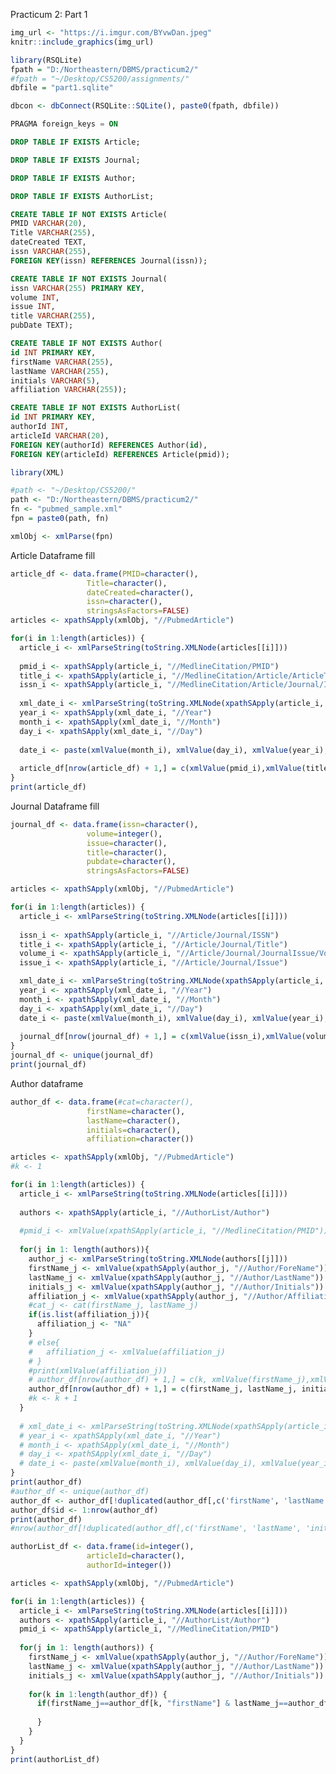 Practicum 2:
Part 1
```r
img_url <- "https://i.imgur.com/BYvwDan.jpeg"
knitr::include_graphics(img_url)
```
```r
library(RSQLite)
fpath = "D:/Northeastern/DBMS/practicum2/"
#fpath = "~/Desktop/CS5200/assignments/"
dbfile = "part1.sqlite"

dbcon <- dbConnect(RSQLite::SQLite(), paste0(fpath, dbfile))
```

```sql
PRAGMA foreign_keys = ON
```
```sql
DROP TABLE IF EXISTS Article;
```

```sql
DROP TABLE IF EXISTS Journal;
```

```sql
DROP TABLE IF EXISTS Author;
```

```sql
DROP TABLE IF EXISTS AuthorList;
```

```sql
CREATE TABLE IF NOT EXISTS Article(
PMID VARCHAR(20), 
Title VARCHAR(255),
dateCreated TEXT,
issn VARCHAR(255),
FOREIGN KEY(issn) REFERENCES Journal(issn));
```

```sql
CREATE TABLE IF NOT EXISTS Journal(
issn VARCHAR(255) PRIMARY KEY,
volume INT,
issue INT,
title VARCHAR(255),
pubDate TEXT);
```

```sql
CREATE TABLE IF NOT EXISTS Author(
id INT PRIMARY KEY,
firstName VARCHAR(255),
lastName VARCHAR(255),
initials VARCHAR(5),
affiliation VARCHAR(255));
```

```sql
CREATE TABLE IF NOT EXISTS AuthorList(
id INT PRIMARY KEY,
authorId INT,
articleId VARCHAR(20),
FOREIGN KEY(authorId) REFERENCES Author(id),
FOREIGN KEY(articleId) REFERENCES Article(pmid));
```

```r
library(XML)

#path <- "~/Desktop/CS5200/"
path <- "D:/Northeastern/DBMS/practicum2/"
fn <- "pubmed_sample.xml"
fpn = paste0(path, fn)

xmlObj <- xmlParse(fpn)
```

Article Dataframe fill
```r
article_df <- data.frame(PMID=character(),
                 Title=character(),
                 dateCreated=character(),
                 issn=character(),
                 stringsAsFactors=FALSE)
articles <- xpathSApply(xmlObj, "//PubmedArticle")

for(i in 1:length(articles)) {
  article_i <- xmlParseString(toString.XMLNode(articles[[i]]))
  
  pmid_i <- xpathSApply(article_i, "//MedlineCitation/PMID")
  title_i <- xpathSApply(article_i, "//MedlineCitation/Article/ArticleTitle")
  issn_i <- xpathSApply(article_i, "//MedlineCitation/Article/Journal/ISSN")
  
  xml_date_i <- xmlParseString(toString.XMLNode(xpathSApply(article_i, "//MedlineCitation/DateCreated")))
  year_i <- xpathSApply(xml_date_i, "//Year")
  month_i <- xpathSApply(xml_date_i, "//Month")
  day_i <- xpathSApply(xml_date_i, "//Day")
  
  date_i <- paste(xmlValue(month_i), xmlValue(day_i), xmlValue(year_i), sep="-")
  
  article_df[nrow(article_df) + 1,] = c(xmlValue(pmid_i),xmlValue(title_i), date_i, xmlValue(issn_i))
}
print(article_df)
```


Journal Dataframe fill
```r
journal_df <- data.frame(issn=character(),
                 volume=integer(),
                 issue=character(),
                 title=character(),
                 pubdate=character(),
                 stringsAsFactors=FALSE)

articles <- xpathSApply(xmlObj, "//PubmedArticle")

for(i in 1:length(articles)) {
  article_i <- xmlParseString(toString.XMLNode(articles[[i]]))
  
  issn_i <- xpathSApply(article_i, "//Article/Journal/ISSN")
  title_i <- xpathSApply(article_i, "//Article/Journal/Title")
  volume_i <- xpathSApply(article_i, "//Article/Journal/JournalIssue/Volume")
  issue_i <- xpathSApply(article_i, "//Article/Journal/Issue")

  xml_date_i <- xmlParseString(toString.XMLNode(xpathSApply(article_i, "//Article/Journal/PubDate")))
  year_i <- xpathSApply(xml_date_i, "//Year")
  month_i <- xpathSApply(xml_date_i, "//Month")
  day_i <- xpathSApply(xml_date_i, "//Day")
  date_i <- paste(xmlValue(month_i), xmlValue(day_i), xmlValue(year_i), sep="-")
  
  journal_df[nrow(journal_df) + 1,] = c(xmlValue(issn_i),xmlValue(volume_i), xmlValue(issue_i),  xmlValue(title_i), date_i)
}
journal_df <- unique(journal_df)
print(journal_df)
```

Author dataframe
```r
author_df <- data.frame(#cat=character(),
                 firstName=character(),
                 lastName=character(),
                 initials=character(),
                 affiliation=character())

articles <- xpathSApply(xmlObj, "//PubmedArticle")
#k <- 1

for(i in 1:length(articles)) {
  article_i <- xmlParseString(toString.XMLNode(articles[[i]]))
  
  authors <- xpathSApply(article_i, "//AuthorList/Author")
  
  #pmid_i <- xmlValue(xpathSApply(article_i, "//MedlineCitation/PMID"))
  
  for(j in 1: length(authors)){
    author_j <- xmlParseString(toString.XMLNode(authors[[j]]))
    firstName_j <- xmlValue(xpathSApply(author_j, "//Author/ForeName"))
    lastName_j <- xmlValue(xpathSApply(author_j, "//Author/LastName"))
    initials_j <- xmlValue(xpathSApply(author_j, "//Author/Initials"))
    affiliation_j <- xmlValue(xpathSApply(author_j, "//Author/Affiliation"))
    #cat_j <- cat(firstName_j, lastName_j)
    if(is.list(affiliation_j)){
      affiliation_j <- "NA"
    }
    # else{
    #   affiliation_j <- xmlValue(affiliation_j)
    # }
    #print(xmlValue(affiliation_j))
    # author_df[nrow(author_df) + 1,] = c(k, xmlValue(firstName_j),xmlValue(lastName_j), xmlValue(initials_j),  xmlValue(affiliation_j))
    author_df[nrow(author_df) + 1,] = c(firstName_j, lastName_j, initials_j, affiliation_j)
    #k <- k + 1
  }
  
  # xml_date_i <- xmlParseString(toString.XMLNode(xpathSApply(article_i, "//Article/Journal/PubDate")))
  # year_i <- xpathSApply(xml_date_i, "//Year")
  # month_i <- xpathSApply(xml_date_i, "//Month")
  # day_i <- xpathSApply(xml_date_i, "//Day")
  # date_i <- paste(xmlValue(month_i), xmlValue(day_i), xmlValue(year_i), sep="-")
}
print(author_df)
#author_df <- unique(author_df)
author_df <- author_df[!duplicated(author_df[,c('firstName', 'lastName', 'initials')]),]
author_df$id <- 1:nrow(author_df)
print(author_df)
#nrow(author_df[!duplicated(author_df[,c('firstName', 'lastName', 'initials')]),])
```
```r
authorList_df <- data.frame(id=integer(),
                 articleId=character(),
                 authorId=integer())

articles <- xpathSApply(xmlObj, "//PubmedArticle")

for(i in 1:length(articles)) {
  article_i <- xmlParseString(toString.XMLNode(articles[[i]]))
  authors <- xpathSApply(article_i, "//AuthorList/Author")
  pmid_i <- xpathSApply(article_i, "//MedlineCitation/PMID")
  
  for(j in 1: length(authors)) {
    firstName_j <- xmlValue(xpathSApply(author_j, "//Author/ForeName"))
    lastName_j <- xmlValue(xpathSApply(author_j, "//Author/LastName"))
    initials_j <- xmlValue(xpathSApply(author_j, "//Author/Initials"))
    
    for(k in 1:length(author_df)) {
      if(firstName_j==author_df[k, "firstName"] & lastName_j==author_df[k, "lastName"] & initials_j==author_df[k, "initials"]) {
        
      }
    }
  }
}
print(authorList_df)
```


